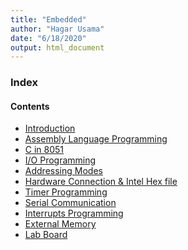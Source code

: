 ```yaml
---
title: "Embedded"
author: "Hagar Usama"
date: "6/18/2020"
output: html_document
---
```


### Index {.tabset}

#### Contents
* <a href="Intro/Intro.html">Introduction</a>
* <a href="Assembly/Assembly.html">Assembly Language Programming</a>
* <a href="C in 8051/C_in_8051.html">C in 8051</a>
* <a href="I-O Programming/I-O-programming.html">I/O Programming</a>
* <a href="Addressing Modes/Addressing_Modes.html">Addressing Modes</a>
* <a href="Intel HEX file/Intel_hex_file.html">Hardware Connection & Intel Hex file</a>
* <a href="Timer Programming/Timer-Programming.html">Timer Programming</a>
* <a href="Serial Communication/Serial-Communication.html">Serial Communication</a>
* <a href="Interrupts Programming/interrupts_programming.html">Interrupts Programming</a>
* <a href="External Memory/External_Memory.html"> External Memory</a>
* <a href="Lab/Lab-Board.html"> Lab Board</a>


